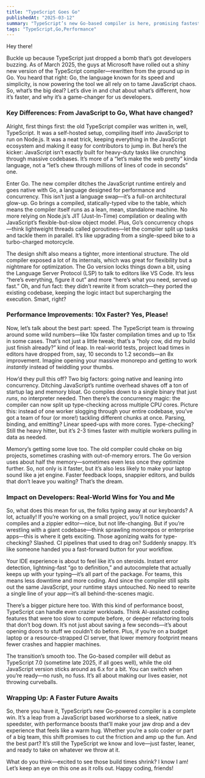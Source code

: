 ```yaml
---
title: "TypeScript Goes Go"
publishedAt: "2025-03-12"
summary: "TypeScript’s new Go-based compiler is here, promising fastest performance and a smoother experience. Let’s unpack what’s new and why it matters!"
tags: "TypeScript,Go,Performance"
---
```


Hey there!

Buckle up because TypeScript just dropped a bomb that’s got developers buzzing. As of March 2025, the guys at Microsoft have rolled out a shiny new version of the TypeScript compiler—rewritten from the ground up in Go. You heard that right: Go, the language known for its speed and simplicity, is now powering the tool we all rely on to tame JavaScript chaos. So, what’s the big deal? Let’s dive in and chat about what’s different, how it’s faster, and why it’s a game-changer for us developers.

### Key Differences: From JavaScript to Go, What have changed?

Alright, first things first: the old TypeScript compiler was written in, well, TypeScript. It was a self-hosted setup, compiling itself into JavaScript to run on Node.js. It was a neat trick, keeping everything in the JavaScript ecosystem and making it easy for contributors to jump in. But here’s the kicker: JavaScript isn’t exactly built for heavy-duty tasks like crunching through massive codebases. It’s more of a “let’s make the web pretty” kinda language, not a “let’s chew through millions of lines of code in seconds” one.

Enter Go. The new compiler ditches the JavaScript runtime entirely and goes native with Go, a language designed for performance and concurrency. This isn’t just a language swap—it’s a full-on architectural glow-up. Go brings a compiled, statically-typed vibe to the table, which means the compiler itself runs as a lean, mean, standalone machine. No more relying on Node.js’s JIT (Just-In-Time) compilation or dealing with JavaScript’s flexible-but-slow object model. Plus, Go’s concurrency chops—think lightweight threads called goroutines—let the compiler split up tasks and tackle them in parallel. It’s like upgrading from a single-speed bike to a turbo-charged motorcycle.

The design shift also means a tighter, more intentional structure. The old compiler exposed a lot of its internals, which was great for flexibility but a nightmare for optimization. The Go version locks things down a bit, using the Language Server Protocol (LSP) to talk to editors like VS Code. It’s less “here’s everything, figure it out” and more “here’s what you need, served up fast.” Oh, and fun fact: they didn’t rewrite it from scratch—they ported the existing codebase, keeping the logic intact but supercharging the execution. Smart, right?

### Performance Improvements: 10x Faster? Yes, Please!

Now, let’s talk about the best part: speed. The TypeScript team is throwing around some wild numbers—like 10x faster compilation times and up to 15x in some cases. That’s not just a little tweak; that’s a “holy cow, did my build just finish already?” kind of leap. In real-world tests, project load times in editors have dropped from, say, 10 seconds to 1.2 seconds—an 8x improvement. Imagine opening your massive monorepo and getting to work _instantly_ instead of twiddling your thumbs.

How’d they pull this off? Two big factors: going native and leaning into concurrency. Ditching JavaScript’s runtime overhead shaves off a ton of startup lag and memory bloat. Go compiles down to a single binary that just _runs_, no interpreter needed. Then there’s the concurrency magic: the compiler can now split up type-checking across multiple CPU cores. Picture this: instead of one worker slogging through your entire codebase, you’ve got a team of four (or more!) tackling different chunks at once. Parsing, binding, and emitting? Linear speed-ups with more cores. Type-checking? Still the heavy hitter, but it’s 2-3 times faster with multiple workers pulling in data as needed.

Memory’s getting some love too. The old compiler could choke on big projects, sometimes crashing with out-of-memory errors. The Go version uses about half the memory—sometimes even less once they optimize further. So, not only is it faster, but it’s also less likely to make your laptop sound like a jet engine. Faster feedback loops, snappier editors, and builds that don’t leave you waiting? That’s the dream.

### Impact on Developers: Real-World Wins for You and Me

So, what does this mean for us, the folks typing away at our keyboards? A lot, actually! If you’re working on a small project, you’ll notice quicker compiles and a zippier editor—nice, but not life-changing. But if you’re wrestling with a giant codebase—think sprawling monorepos or enterprise apps—this is where it gets exciting. Those agonizing waits for type-checking? Slashed. CI pipelines that used to drag on? Suddenly snappy. It’s like someone handed you a fast-forward button for your workflow.

Your IDE experience is about to feel like it’s on steroids. Instant error detection, lightning-fast “go to definition,” and autocomplete that actually keeps up with your typing—it’s all part of the package. For teams, this means less downtime and more coding. And since the compiler still spits out the same JavaScript, your runtime stays untouched. No need to rewrite a single line of your app—it’s all behind-the-scenes magic.

There’s a bigger picture here too. With this kind of performance boost, TypeScript can handle even crazier workloads. Think AI-assisted coding features that were too slow to compute before, or deeper refactoring tools that don’t bog down. It’s not just about saving a few seconds—it’s about opening doors to stuff we couldn’t do before. Plus, if you’re on a budget laptop or a resource-strapped CI server, that lower memory footprint means fewer crashes and happier machines.

The transition’s smooth too. The Go-based compiler will debut as TypeScript 7.0 (sometime late 2025, if all goes well), while the old JavaScript version sticks around as 6.x for a bit. You can switch when you’re ready—no rush, no fuss. It’s all about making our lives easier, not throwing curveballs.

### Wrapping Up: A Faster Future Awaits

So, there you have it, TypeScript’s new Go-powered compiler is a complete win. It’s a leap from a JavaScript based workhorse to a sleek, native speedster, with performance boosts that’ll make your jaw drop and a dev experience that feels like a warm hug. Whether you’re a solo coder or part of a big team, this shift promises to cut the friction and amp up the fun. And the best part? It’s still the TypeScript we know and love—just faster, leaner, and ready to take on whatever we throw at it.

What do you think—excited to see those build times shrink? I know I am! Let’s keep an eye on this one as it rolls out. Happy coding, friends!
